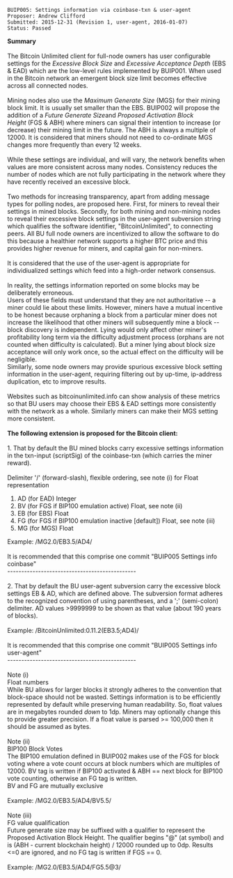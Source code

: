 <pre>
BUIP005: Settings information via coinbase-txn & user-agent
Proposer: Andrew Clifford
Submitted: 2015-12-31 (Revision 1, user-agent, 2016-01-07)
Status: Passed
</pre>
'''Summary<br />
'''<br />
The Bitcoin Unlimited client for full-node owners has user configurable settings for the ''Excessive Block Size'' and ''Excessive Acceptance Depth'' (EBS &amp; EAD) which are the low-level rules implemented by BUIP001. When used in the Bitcoin network an emergent block size limit becomes effective across all connected nodes.<br />
<br />
Mining nodes also use the ''Maximum Generate Size'' (MGS) for their mining block limit. It is usually set smaller than the EBS. BUIP002 will propose the addition of a ''Future Generate Size''and ''Proposed Activation Block Height'' (FGS &amp; ABH) where miners can signal their intention to increase (or decrease) their mining limit in the future. The ABH is always a multiple of 12000. It is considered that miners should not need to co-ordinate MGS changes more frequently than every 12 weeks.<br />
<br />
While these settings are individual, and will vary, the network benefits when values are more consistent across many nodes. Consistency reduces the number of nodes which are not fully participating in the network where they have recently received an excessive block.<br />
<br />
Two methods for increasing transparency, apart from adding message types for polling nodes, are proposed here. First, for miners to reveal their settings in mined blocks. Secondly, for both mining and non-mining nodes to reveal their excessive block settings in the user-agent subversion string which qualifies the software identifier, &quot;BitcoinUnlimited&quot;, to connecting peers. All BU full node owners are incentivized to allow the software to do this because a healthier network supports a higher BTC price and this provides higher revenue for miners, and capital gain for non-miners.<br />
<br />
It is considered that the use of the user-agent is appropriate for individiualized settings which feed into a high-order network consensus.<br />
<br />
In reality, the settings information reported on some blocks may be deliberately erroneous.<br />
Users of these fields must understand that they are not authoritative -- a miner could lie about these limits. However, miners have a mutual incentive to be honest because orphaning a block from a particular miner does not increase the likelihood that other miners will subsequently mine a block -- block discovery is independent. Lying would only affect other miner's profitability long term via the difficulty adjustment process (orphans are not counted when difficulty is calculated). But a miner lying about block size acceptance will only work once, so the actual effect on the difficulty will be negligible.<br />
Similarly, some node owners may provide spurious excessive block setting information in the user-agent, requiring filtering out by up-time, ip-address duplication, etc to improve results.<br />
<br />
Websites such as bitcoinunlimited.info can show analysis of these metrics so that BU users may choose their EBS &amp; EAD settings more consistently with the network as a whole. Similarly miners can make their MGS setting more consistent.<br />
'''<br />
The following extension is proposed for the Bitcoin client:'''<br />
<br />
1. That by default the BU mined blocks carry excessive settings information in the txn-input (scriptSig) of the coinbase-txn (which carries the miner reward).<br />
<br />
Delimiter '/' (forward-slash), flexible ordering, see note (i) for Float representation

# AD (for EAD) Integer
# BV (for FGS if BIP100 emulation active) Float, see note (ii)
# EB (for EBS) Float
# FG (for FGS if BIP100 emulation inactive [default]) Float, see note (iii)
# MG (for MGS) Float

Example: /MG2.0/EB3.5/AD4/<br />
<br />
It is recommended that this comprise one commit &quot;BUIP005 Settings info coinbase&quot;<br />
----------------------------------------------<br />
<br />
2. That by default the BU user-agent subversion carry the excessive block settings EB &amp; AD, which are defined above. The subversion format adheres to the recognized convention of using parentheses, and a ';' (semi-colon) delimiter. AD values &gt;9999999 to be shown as that value (about 190 years of blocks).<br />
<br />
Example: /BitcoinUnlimited:0.11.2(EB3.5;AD4)/<br />
<br />
It is recommended that this comprise one commit &quot;BUIP005 Settings info user-agent&quot;<br />
----------------------------------------------<br />
<br />
Note (i)<br />
Float numbers<br />
While BU allows for larger blocks it strongly adheres to the convention that block-space should not be wasted. Settings information is to be efficiently represented by default while preserving human readability. So, float values are in megabytes rounded ''down'' to 1dp. Miners may optionally change this to provide greater precision. If a float value is parsed &gt;= 100,000 then it should be assumed as bytes.<br />
<br />
Note (ii)<br />
BIP100 Block Votes<br />
The BIP100 emulation defined in BUIP002 makes use of the FGS for block voting where a vote count occurs at block numbers which are multiples of 12000. BV tag is written if BIP100 activated &amp; ABH == next block for BIP100 vote counting, otherwise an FG tag is written.<br />
BV and FG are mutually exclusive<br />
<br />
Example: /MG2.0/EB3.5/AD4/BV5.5/<br />
<br />
Note (iii)<br />
FG value qualification<br />
Future generate size may be suffixed with a qualifier to represent the Proposed Activation Block Height. The qualifier begins &quot;@&quot; (at symbol) and is (ABH - current blockchain height) / 12000 rounded up to 0dp. Results &lt;=0 are ignored, and no FG tag is written if FGS == 0.<br />
<br />
Example: /MG2.0/EB3.5/AD4/FG5.5@3/

